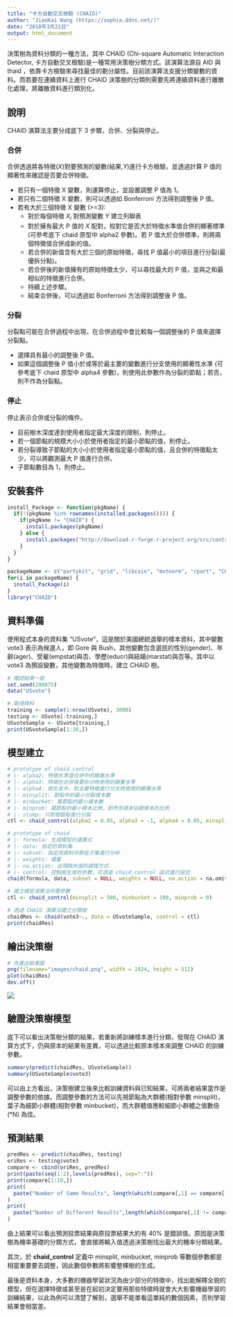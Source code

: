 ```yaml
---
title: "卡方自動交叉檢驗 (CHAID)"
author: "JianKai Wang (https://sophia.ddns.net/)"
date: "2018年3月21日"
output: html_document
---
```


決策樹為資料分類的一種方法，其中 CHAID (Chi-square Automatic Interaction Detector, 卡方自動交叉檢驗)是一種常用決策樹分類方式。該演算法源自 AID 與 thaid ，依靠卡方檢驗來尋找最佳的劃分屬性。目前該演算法支援分類變數的資料。而若要在連續資料上進行 CHAID 決策樹的分類則需要先將連續資料進行離散化處理，將離散資料進行類別化。

## 說明

CHAID 演算法主要分成底下 3 步驟，合併、分裂與停止。

### 合併

合併透過將各特徵($X$)對要預測的變數(結果,$Y$)進行卡方檢驗，並透過計算 P 值的顯著性來確認是否要合併特徵。

* 若只有一個特徵 X 變數，則運算停止，並設置調整 P 值為 1。
* 若只有二個特徵 X 變數，則可以透過如 Bonferroni 方法得到調整後 P 值。
* 若有大於三個特徵 X 變數 (>=3):
    * 對於每個特徵 $X_i$ 對預測變數 $Y$ 建立列聯表
    * 對於擁有最大 P 值的 $X$ 配對，校對它是否大於特徵水準值合併的顯著標準 (可參考底下 chaid 原型中 alpha2 參數)。若 P 值大於合併標準，則將兩個特徵值合併成新的值。
    * 若合併的新值含有大於三個的原始特徵，尋找 P 值最小的項目進行分裂(最優拆分點)。
    * 若合併後的新值擁有的原始特徵太少，可以尋找最大的 P 值，並與之和最相似的特徵進行合併。
    * 持續上述步驟。
    * 結束合併後，可以透過如 Bonferroni 方法得到調整後 P 值。

### 分裂

分裂點可能在合併過程中出現，在合併過程中會比較每一個調整後的 P 值來選擇分裂點。

* 選擇具有最小的調整後 P 值。
* 如果這個調整後 P 值小於或等於最主要的變數進行分支使用的顯著性水準 (可參考底下 chaid 原型中 alpha4 參數)，則使用此參數作為分裂的節點；若否，則不作為分裂點。

### 停止

停止表示合併或分裂的條件。

* 目前樹木深度達到使用者指定最大深度的限制，則停止。
* 若一個節點的規模大小小於使用者指定的最小節點的值，則停止。
* 若分裂導致子節點的大小小於使用者指定最小節點的值，且合併的特徵點太少，可以將觀測最大 P 值進行合併。
* 子節點數目為 1，則停止。

## 安裝套件

```r
install_Package <- function(pkgName) {
  if(!(pkgName %in% rownames(installed.packages()))) {
    if(pkgName != "CHAID") {
      install.packages(pkgName)
    } else {
      install.packages("http://download.r-forge.r-project.org/src/contrib/CHAID_0.1-2.tar.gz", repos = NULL)
    }
  }
}

packageName <- c("partykit", "grid", "libcoin", "mvtnorm", "rpart", "CHAID")
for(i in packageName) {
  install_Package(i)
}
library("CHAID")
```

## 資料準備

使用程式本身的資料集 "USvote"，這是關於美國總統選舉的樣本資料，其中變數 vote3 表示為候選人，即 Gore 與 Bush，其他變數包含選民的性別(gender)、年齡(ager)、受雇(empstat)與否、學歷(educr)與結婚(marstat)與否等。其中以 vote3 為預設變數，其他變數為特徵時，建立 CHAID 樹。

```r
# 確認結果一致
set.seed(290875)
data("USvote")

# 取得資料
training <- sample(1:nrow(USvote), 3000)
testing <- USvote[-training,]
USvoteSample <- USvote[training,]
print(USvoteSample[1:10,])
```

## 模型建立

```r
# prototype of chaid_control
# |- alpha2: 特徵水準值合併中的顯著水準
# |- alpha3: 特徵在合併後要拆分時使用的顯著水準
# |- alpha4: 樹生長中，對主要特徵進行分支時使用的顯著水準
# |- minsplit: 節點中的最小分裂樣本數
# |- minbucket: 葉節點的最小樣本數
# |- minprob: 葉節點的最小樣本比例，即所含樣本佔總樣本的比例
# |- stump: 只對根節點進行分裂
ctl <- chaid_control(alpha2 = 0.05, alpha3 = -1, alpha4 = 0.05, minsplit = 20, minbucket = 7, minprob = 0.01, stump = FALSE)

# prototype of chaid
# |- formula: 生成模型的運算式
# |- data: 指定的資料集
# |- subset: 指定用資料中那些子集進行分析
# |- weights: 權重
# |- na.action: 出現缺失值的處理方式
# |- control: 控制樹生成的參數，可透過 chaid_control 函式進行設定
chaid(formula, data, subset = NULL, weights = NULL, na.action = na.omit, control = chaid_control())
```

```r
# 建立模型演算法所需參數
ctl <- chaid_control(minsplit = 500, minbucket = 100, minprob = 0)

# 透過 CHAID 演算法建立分類樹
chaidRes <- chaid(vote3~., data = USvoteSample, control = ctl)
print(chaidRes)
```

## 繪出決策樹

```r
# 先匯出結果圖
png(filename="images/chaid.png", width = 1024, height = 512)
plot(chaidRes)
dev.off()
```

![](images/chaid.png)

## 驗證決策樹模型

底下可以看出決策樹分類的結果，若重新將訓練樣本進行分類，發現在 CHAID 演算方式下，仍與原本的結果有差異，可以透過比較原本樣本來調整 CHAID 的訓練參數。

```r
summary(predict(chaidRes, USvoteSample))
summary(USvoteSample$vote3)
```

可以由上方看出，決策樹建立後來比較訓練資料與已知結果，可將兩者結果當作是調整參數的依據。而調整參數的方法可以先視節點為大群體(相對參數 minsplit)，葉子為細節小群體(相對參數 minbucket)，而大群體值應較細節小群體之值數倍 (*N) 為佳。

## 預測結果

```r
predRes <- predict(chaidRes, testing)
oriRes <- testing$vote3
compare <- cbind(oriRes, predRes)
print(paste(seq(1:2),levels(predRes), sep=":"))
print(compare[1:10,])
print(
  paste("Number of Same Results", length(which(compare[,1] == compare[,2])), sep=": ")
)
print(
  paste("Number of Different Results",length(which(compare[,1] != compare[,2])), sep=": ")
)
```

由上結果可以看出預測投票結果與原投票結果大約有 40% 是錯誤值。原因是決策樹為機率基礎的分類方式，會直接將輸入值透過決策樹找出最大的機率分類結果。

其次，於 **chaid_control** 定義中 minsplit, minbucket, minprob 等數個參數都是相當重要要去調整，因此數個參數將影響整棵樹的生成。

最後是資料本身，大多數的機器學習狀況為由少部分的特徵中，找出能解釋全貌的模型，但在選擇特徵或甚至是在起初決定要用那些特徵時就會大大影響機器學習的訓練結果，以此為例可以清楚了解到，選舉不能單看這單純的數個因素，否則學習結果會相當差。


